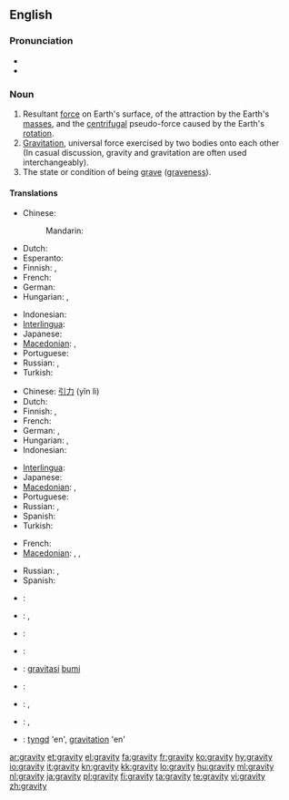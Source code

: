{{wikipedia}}
==English==

===Pronunciation===
* {{IPA|/ˈɡɹævɪti/}}
* {{audio|en-us-gravity.ogg|Audio (US)}}

===Noun===
{{en-noun|gravities|-}}

# Resultant [[force]] on Earth's surface, of the attraction by the Earth's [[mass]]es, and the [[centrifugal]] pseudo-force caused by the Earth's [[rotation]].
# [[gravitation|Gravitation]], universal force exercised by two bodies onto each other<br> (In casual discussion, gravity and gravitation are often used interchangeably).
# The state or condition of being [[grave]] ([[graveness]]).

====Translations====
{{trans-top|resultant force on Earth's surface}}
* Chinese:
*: Mandarin: {{t-|cmn|重力|tr=zhòng lì|sc=Hani}}
* Dutch: {{t+|nl|zwaartekracht|f}}
* Esperanto: {{t-|eo|gravito|xs=Esperanto}}
* Finnish: {{t-|fi|painovoima}}, {{t-|fi|gravitaatio}}
* French: {{t+|fr|gravité|f}}
* German: {{t+|de|Erdanziehung|f}}
* Hungarian: {{t|hu|nehézségi erő}},  {{t|hu|gravitáció}}
{{trans-mid}}
* Indonesian: {{t|id|gaya tarik bumi|xs=Indonesian}}
* [[Interlingua]]: {{t-|ia|gravitate|xs=Interlingua}}
* Japanese: {{t+|ja|重力|tr=[[じゅうりょく]], jūryoku}}
* [[Macedonian]]: {{t|mk|земјина тежа|f|tr=zémjina téža}},  {{t|mk|гравитација|f|tr=gravitácija}}
* Portuguese: {{t+|pt|gravidade|f}}
* Russian: {{t+|ru|тяготение|n|tr=t'agot'énije}}, {{t+|ru|гравитация|tr=gravitácija}}
* Turkish: {{t|tr|yerçekimi}}
{{trans-bottom}}

{{trans-top|gravitation, gravity force on two mass bodies}}
* Chinese: [[引力]] (yǐn lì)
* Dutch: {{t+|nl|zwaartekracht|f}}
* Finnish: {{t-|fi|painovoima}}, {{t-|fi|gravitaatio}}
* French: {{t+|fr|gravité|f}}
* German: {{t+|de|Schwerkraft|f}}, {{t+|de|Gravitation|f}}
* Hungarian: {{t|hu|gravitáció}},  {{t|hu|tömegvonzás}}
* Indonesian: {{t|id|gravitasi|xs=Indonesian}}
{{trans-mid}}
* [[Interlingua]]: {{t-|ia|gravitation|xs=Interlingua}}
* Japanese: {{t-|ja|引力|tr=[[いんりょく]], inryoku}}
* [[Macedonian]]: {{t|mk|земјина тежа|f|tr=zémjina téža}},  {{t|mk|гравитација|f|tr=gravitácija}}
* Portuguese: {{t+|pt|gravitação|f}}
* Russian: {{t+|ru|тяготение|n|tr=t'agot'énije}}, {{t+|ru|гравитация|tr=gravitácija}}
* Spanish: {{t-|es|gravedad|f}}
* Turkish: {{t|tr|kütleçekim}}
{{trans-bottom}}

{{trans-top|graveness, the condition or state of being grave}}
* French: {{t+|fr|gravité|f}}
* [[Macedonian]]: {{t-|mk|сериозност|f|tr=serióznost}},  {{t-|mk|тежина|f|tr=téžina}},  {{t|mk|важност|f|tr=vážnost}}
{{trans-mid}}
* Russian: {{t|ru|серьёзность|tr=s'er'józnost'}}, {{t|ru|важность|tr=vážnost'}}
* Spanish: {{t-|es|gravedad|f}}
{{trans-bottom}}

{{checktrans-top}}
* {{ttbc|Catalan}}: {{t|ca|gravetat|f}}
* {{ttbc|Estonian}}: {{t-|et|raskusjõud}}, {{t-|et|gravitatsioon}}
* {{ttbc|French}}: {{t+|fr|pesanteur|f}}
* {{ttbc|Hebrew}}: {{t-|he|משיכה|f|tr=meshiĥa}}
* {{ttbc|Indonesian}}: [[gravitasi]] [[bumi]]
{{checktrans-mid}}
* {{ttbc|Italian}}: {{t-|it|gravità|f}}
* {{ttbc|Lithuanian}}: {{t+|lt|trauka|f|xs=Lithuanian}}, {{t-|lt|gravitacija|f|xs=Lithuanian}}
* {{ttbc|Polish}}: {{t-|pl|grawitacja|f}}, {{t+|pl|ciążenie|n}}
* {{ttbc|Swedish}}: [[tyngd]] 'en', [[gravitation]] 'en'
{{checktrans-bottom}}

[[ar:gravity]]
[[et:gravity]]
[[el:gravity]]
[[fa:gravity]]
[[fr:gravity]]
[[ko:gravity]]
[[hy:gravity]]
[[io:gravity]]
[[it:gravity]]
[[kn:gravity]]
[[kk:gravity]]
[[lo:gravity]]
[[hu:gravity]]
[[ml:gravity]]
[[nl:gravity]]
[[ja:gravity]]
[[pl:gravity]]
[[fi:gravity]]
[[ta:gravity]]
[[te:gravity]]
[[vi:gravity]]
[[zh:gravity]]